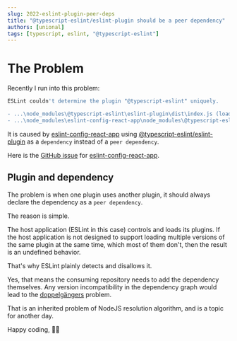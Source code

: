 ```yaml
---
slug: 2022-eslint-plugin-peer-deps
title: "@typescript-eslint/eslint-plugin should be a peer dependency"
authors: [unional]
tags: [typescript, eslint, "@typescript-eslint"]
---
```


# The Problem

Recently I run into this problem:

```sh
ESLint couldn't determine the plugin "@typescript-eslint" uniquely.

- ...\node_modules\@typescript-eslint\eslint-plugin\dist\index.js (loaded in ".eslintrc.json")
- ...\node_modules\eslint-config-react-app\node_modules\@typescript-eslint\eslint-plugin\dist\index.js (loaded in ".eslintrc.json » eslint-config-react-app#overrides[0]")
```

It is caused by [eslint-config-react-app] using [@typescript-eslint/eslint-plugin] as a `dependency` instead of a `peer dependency`.

Here is the [GitHub issue] for [eslint-config-react-app].

## Plugin and dependency

The problem is when one plugin uses another plugin,
it should always declare the dependency as a `peer dependency`.

The reason is simple.

The host application (ESLint in this case) controls and loads its plugins.
If the host application is not designed to support loading multiple versions of the same plugin at the same time,
which most of them don't, then the result is an undefined behavior.

That's why ESLint plainly detects and disallows it.

Yes, that means the consuming repository needs to add the dependency themselves.
Any version incompatibility in the dependency graph would lead to the [doppelgängers] problem.

That is an inherited problem of NodeJS resolution algorithm, and is a topic for another day.

Happy coding, 🧑‍💻

[@typescript-eslint/eslint-plugin]: https://github.com/typescript-eslint/typescript-eslint/tree/main/packages/eslint-plugin
[eslint-config-react-app]: https://github.com/facebook/create-react-app/tree/main/packages/eslint-config-react-app
[GitHub issue]: https://github.com/facebook/create-react-app/issues/12400
[doppelgängers]: https://rushjs.io/pages/advanced/npm_doppelgangers/
